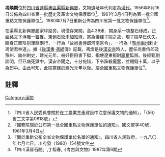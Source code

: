 {{msg:四川省文物保護單位
|名稱 = 馮煥闕
|編號 = 35
|圖片 = 渠縣漢闕及石獸 52.jpg
|級別 = S01
|分類 = 
|時代 = [[漢代|漢代]]
|地点 = [[四川省|四川省]][[達縣專區|達縣專區]][[渠縣|渠縣]][[新興鄉|新興鄉]]
|坐標 =
|登錄 = 1956年8月16日
}}
{{msg:四川省文物保護單位
|名稱 = 馮煥闕
|編號 = 51
|圖片 = 渠縣漢闕及石獸 54.jpg
|級別 = 101
|分類 = 
|時代 = 東漢
|地点 = [[四川省|四川省]][[渠縣|渠縣]]
|坐標 =
|登錄 = 1961年3月4日
}}
{{msg:四川省文物保護單位
|名稱 = 馮煥闕
|編號 = 67
|圖片 = 
|級別 = S1
|分類 = 
|時代 = [[漢代|漢代]]
|地点 = [[四川省|四川省]][[渠縣|渠縣]]
|坐標 =
|登錄 = 1980年7月7日
}}
'''馮煥闕'''位於[[四川省|四川省]][[達縣專區|達縣專區]][[渠縣|渠縣]][[新興鄉|新興鄉]]，文物遺址年代判定為[[漢代|漢代]]。1956年8月16日公佈為四川省第一批歷史及革命文物保護單位<ref>『四川省人民委員會關於在工農業生產建設中注意保護文物的通知』，「（56）省二文字第0618號」</ref>。1961年3月4日列為第一批全國重點文物保護單位<ref>『國務院關於公布第一批全國重點文物保護單位的通知』，國文習字40號，1961年3月4日</ref>。1980年7月7日重新公佈為四川省第一批文物保護單位<ref>『關於重新公布全省文物保護單位名單的通知』，四川省人民政府，一九八〇年七月七日，川府發（1980）154號文件</ref>。

在渠縣北新興鄉趙家坪路旁。現僅存東闕，高4.38米．闕身系一塊整石琢成，正面銘文下浮雕一[[饕餮|饕餮]]。東側石紋未加細琢，當為接建子闕之故，現子闕早巳佚失。闕身正面陰刻漢隸兩行，一行為「故尚書侍郎河南京令」，一行為「[[豫州|豫州]][[幽州|幽州]]剌史馮使君神道」。據《[[後漢書|後漢書]]·[[馮緄|馮緄]]傳》記載，馮煥是後[[漢安帝|漢安帝]]時人，歷任尚書侍郎及豫州、幽州剌史，建光元年，被奸臣陷害下獄，指使遼東都尉[[龐奮|龐奮]]監辦。後經甄別訟明，但已病死獄中。漢安帝聞之，十分惋惜，下令誅殺龐奮，並賜錢十萬，以子為郎中。由此可知，此闕當建於建光元年以後。屬全國重點文物保護單位<ref>「四川漢晉石闕」,丁祖春,《考古與文物》1987年第6期</ref>。
==註釋==
{{reflist}}
{{文物保護單位小作品}}
[[Category:漢闕|Category:漢闕]]